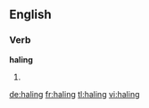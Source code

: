 ==English==

===Verb===
'''haling'''

# {{present participle of|hale}}

[[de:haling]]
[[fr:haling]]
[[tl:haling]]
[[vi:haling]]